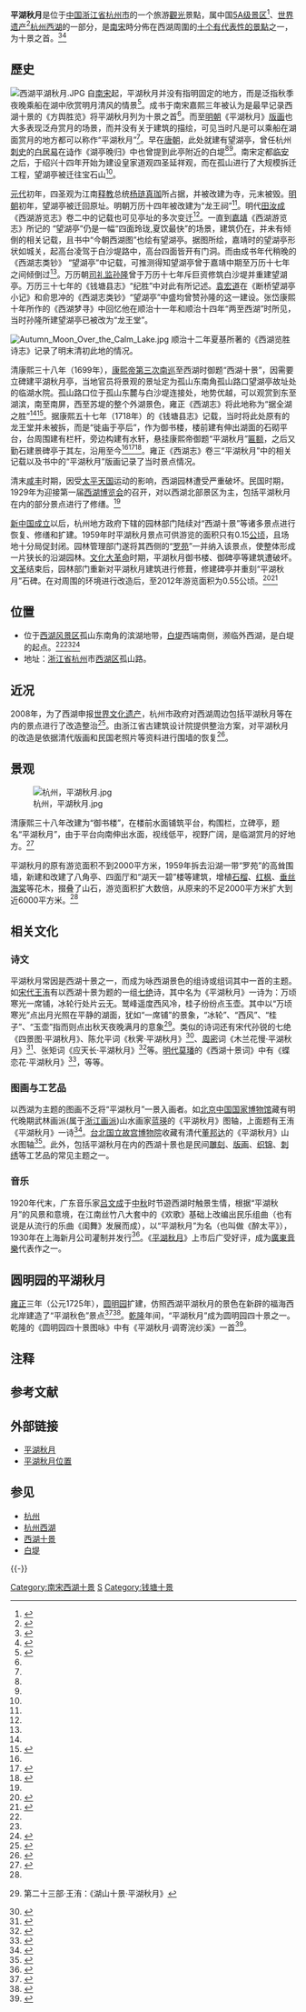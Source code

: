 {{他用
|subject = 中国浙江杭州的景点
|other = 以此创作的广东民乐
|平湖秋月 (樂曲)
}}
{{文物保护单位
|名称 = 西湖十景
|子项 = 平湖秋月
|图片 = [[File:平湖秋月国保碑.JPG|220px]]
|所在 = [[浙江省|浙江省]][[杭州市|杭州市]]
|坐标 ={{coord|30|15|16.2|N|120|08|28.7|E|display=inline,title|type:landmark}}
|分类 = 其他
|时代 = [[南宋|南宋]]至[[清|清]]
|编号 = 7-1938-6-002
|登录 = 2013年3月
|Cat = 浙江全国重点文物保护单位
}}

'''平湖秋月'''是位于[[中国|中国]][[浙江省|浙江省]][[杭州市|杭州市]]的一个旅游[[觀光|觀光]]景點，属中国[[国家5A级旅游景区|5A级景区]]<ref>{{Cite web |url = http://www.cnta.gov.cn/html/2008-7/2008-7-2-10-42-29456.html |title = 关于批准发布北京市故宫博物院等66家景区为国家5A级旅游景区公告的决定 |website = 国家旅游局网站 |publisher = [[中华人民共和国国家旅游局|中华人民共和国国家旅游局]] |date = 2008-07-02 |accessdate = 2012-10-15 |deadurl = yes |archiveurl = https://web.archive.org/web/20130115114312/http://cnta.gov.cn/html/2008-7/2008-7-2-10-42-29456.html |archivedate = 2013-01-15 }}</ref>、[[世界遗产|世界遗产]]<ref name="whc.unesco.org">{{cite web|url=http://whc.unesco.org/en/news/767|title=Ancient Chinese cultural landscape, the West Lake of Hangzhou, inscribed on UNESCO’s World Heritage List|first=UNESCO World Heritage|last=Centre|date=|website=whc.unesco.org|accessdate=2018-10-28|archive-url=https://web.archive.org/web/20180827142459/http://whc.unesco.org/en/news/767|archive-date=2018-08-27|dead-url=no}}</ref>[[杭州西湖|杭州西湖]]的一部分，是[[南宋|南宋]]時分佈在西湖周圍的[[西湖十景|十个有代表性的景點]]之一，为十景之首。<ref name="Heritage">{{cite journal|title=平湖秋月变迁图考|author=洪泉、董璁|publisher=《中国园林》杂志社|journal=《中国园林》|year=2012|issue=8|issn=1000-6664|location=北京|url=http://www.cnki.com.cn/Article/CJFDTotal-ZGYL201208038.htm|accessdate=2013-12-11|archive-date=2015-09-24|archive-url=https://web.archive.org/web/20150924010953/http://www.cnki.com.cn/Article/CJFDTotal-ZGYL201208038.htm|dead-url=no}}</ref><ref name="方舆胜览">{{cite book |author=(宋)祝穆撰,祝洙补订,施和金点校 |title=方舆胜览 [M]|location=北京|publisher=中华书局 |year=2003 |isbn=7101020623 |edition=第一版|page=7}}</ref>

==歷史==
[[File:西湖平湖秋月.JPG|thumb]]
自[[南宋|南宋]]起，平湖秋月并没有指明固定的地方，而是泛指秋季夜晚乘船在湖中欣赏明月清风的情景<ref>{{cite web |url = http://www.gotohz.com.tw/sight02_s.aspx?scenic_spots_name_db_id=383 |title = 杭州平湖秋月景點資訊介紹 |publisher = 杭州市旅遊委員會 |work = 閱讀杭州 |accessdate = 2013-12-08 |archive-date = 2013-12-11 |archive-url = https://web.archive.org/web/20131211174933/http://www.gotohz.com.tw/sight02_s.aspx?scenic_spots_name_db_id=383 |dead-url = no }}</ref>。成书于南宋嘉熙三年被认为是最早记录西湖十景的《方舆胜览》将平湖秋月列为十景之首<ref name="方舆胜览" />。而至[[明朝|明朝]]《平湖秋月》[[版画|版画]]也大多表现泛舟赏月的场景，而并没有关于建筑的描绘，可见当时凡是可以乘船在湖面赏月的地方都可以称作“平湖秋月”<ref name="Heritage" />。早在[[唐朝|唐朝]]，此处就建有望湖亭，曾任杭州[[刺史|刺史]]的[[白居易|白居易]]在[[唐诗|诗]]作《湖亭晚归》{{efn|尽日湖亭卧，心闲事亦稀。起因残醉醒，坐待晚凉归。松雨飘藤帽，江风透葛衣。柳堤行不厌，沙软絮霏霏。<ref>{{cite book |author = (唐)白居易 著，谢思炜 撰 |title = 白居易诗集校注[M] |location=北京 |publisher=中华书局 |year=2006 |isbn = 9787101049985 |page=1625}}</ref>}}中也曾提到此亭附近的白堤<ref name="Heritage" /><ref name="wenming" />。南宋定都[[临安|临安]]之后，于绍兴十四年开始为建设皇家道观四圣延祥观，而在孤山进行了大规模拆迁工程，望湖亭被迁往宝石山<ref name="Heritage" />。

[[元代|元代]]初年，四圣观为江南[[释教|释教]]总统[[杨琏真珈|杨琏真珈]]所占据，并被改建为寺，元末被毁。[[明朝|明朝]]初年，望湖亭被迁回原址。明朝万历十四年被改建为“龙王祠”<ref name="wenming" />。明代[[田汝成|田汝成]]《西湖游览志》卷二中的记载{{efn|望湖亭，唐时在孤山之趾，宋时徙寳石峯。伪周平章张士信所建也。国初，复徙故址，四面玲珑，夏饮最快。<ref>{{cite book |author=(明)田汝成撰, 范鸣谦增补 |title = 西湖游览志[M] |series=西湖文献集成·第3册:明代史志西湖文献专辑 |location=杭州 |publisher=杭州出版社 |isbn = 7806337164<!--, 9787806337165-->|page=16|date=2004年10月}}</ref>}}也可见亭址的多次变迁<ref name="Heritage" />。一直到[[嘉靖|嘉靖]]《西湖游览志》所记的 “望湖亭”仍是一幅“四面玲珑,夏饮最快”的场景，建筑仍在，并未有倾倒的相关记载，且书中“今朝西湖图”也绘有望湖亭。据图所绘，嘉靖时的望湖亭形状如城关，起高台凌驾于白沙堤路中，高台四面皆开有门洞。而由成书年代稍晚的《西湖志类钞》 “望湖亭”中记载{{efn|洪武初年复徙故址，岁久倾圮，万历十七年孙公隆建。<ref name="西湖志类钞">{{cite book |author=(明)俞思冲 |series=中国方志丛书 |title=西湖志类钞[M] |location=台北 |publisher=成文出版社 |year=1983 |page=214}}</ref>}}，可推测得知望湖亭曾于嘉靖中期至万历十七年之间倾倒过<ref name="Heritage" />。万历朝[[司礼监|司礼监]][[孙隆|孙隆]]{{efn|字东瀛，时任苏杭织造太监}}曾于万历十七年斥巨资修筑白沙堤并重建望湖亭。万历三十七年的《钱塘县志》“纪胜”中对此有所记述{{efn|岁久堤圮，窪不受足。万历中太监孙隆修筑，累石砌梁，杂植花木，又名十锦塘。堤中重建望湖亭，并建锦带桥、垂露亭，为一湖之胜<ref>{{cite book |author = (明)聂心汤 修,虞淳熙 纂 |title = 万历钱塘县志[M].武林掌故丛编·第十六集 |location=杭州 |edition=丁氏嘉惠堂刻本 |year=1893(光绪十九年) |isbn = 9787806943267 |page=纪胜}}</ref>}}。[[袁宏道|袁宏道]]在《断桥望湖亭小记》{{efn|望湖亭即断桥一带，堤甚工致，比苏堤犹美。夹道种绯桃、垂柳、芙 蓉、山茶之属二十余种。堤边白石砌如玉，布地皆软沙如茵。......余谓白、苏二公，西湖开山古佛，此公异日伽蓝也。<ref name="西湖寻梦">{{cite book |author=(明)张岱 |title = 西湖梦寻[M]//西湖文献集成·第3册:明代史志西湖文献专辑 |location=杭州 |publisher=杭州出版社 |isbn = 7806337164<!--, 9787806337165-->||page=885-886|date=2004年10月}}</ref>}}和俞思冲的《西湖志类钞》“望湖亭”{{efn|万历十七年孙公隆建，增筑露台，周设石座。四面玲珑,湖山绝胜。<ref name="西湖志类钞" />}}中盛均曾赞孙隆的这一建设。张岱康熙十年所作的《西湖梦寻》中回忆他在顺治十一年和顺治十四年“两至西湖”时所见，当时孙隆所建望湖亭已被改为“龙王堂”{{efn|......亭在十锦塘之尽，渐近孤山，湖面宽厂。孙东瀛修葺华丽，增筑露台，可风可月，兼可肆筵设席。笙歌剧戏，无日无之。今改作龙王堂，旁缀数楹，咽塞离披，旧景尽失。<ref name="西湖寻梦" />}}。

[[File:Autumn_Moon_Over_the_Calm_Lake.jpg|thumb]]
顺治十二年夏基所著的《西湖览胜诗志》记录了明末清初此地的情况{{efn|望湖亭，唐人建。其地四面迎风，夏饮最快。游人舟泊其旁，角技传觞，笙歌杂奏，极目爽心，可以忘返。<ref>{{cite book|author=(清)夏基 |title=西湖览胜诗志[M]//西湖文献集成·第9册 |series=清代史志西湖文献专辑 |location=杭州 |publisher=杭州出版社 |isbn = 7806337164<!--, 9787806337165-->||page=114|date=2004年10月}}</ref>}}。

<!-- 现今平湖秋月的景点位置是在 -->清康熙三十八年（1699年），[[康熙帝南巡|康熙帝第三次南巡]]至西湖时御题“西湖十景”，因需要立碑建平湖秋月亭，当地官员将景观的景址定为孤山东南角孤山路口望湖亭故址处的临湖水院。孤山路口位于孤山东麓与白沙堤连接处，地势优越，可以观赏到东至湖滨，南至南屏，西至苏堤的整个外湖景色，雍正《西湖志》将此地称为“据全湖之胜”<ref name="Heritage" /><ref name="西湖文献集成">{{cite book |author = (清)[[李卫|李卫]] 监修，傅王露 总纂 |title = 西湖志[M]//西湖文献集成·第4册:清代史志西湖文献专辑 |location=杭州 |publisher = 杭州出版社 |isbn=7806337164<!--, 9787806337165-->||page=174-179|date=2004年10月}}</ref>。据康熙五十七年（1718年）的《钱塘县志》记载{{efn|今改为平湖秋月亭，遂建庙于傍。<ref>{{cite book |author = (清)魏修、裘琏等纂 |title=钱塘县志[M]|edition=刻本 |origyear=1718年(清康熙五十七年)|volume = 卷十三 |series = 中国地方志集成.浙江省专辑4 |location=上海 |publisher=[[上海书店|上海书店]] |isbn=7805698155||date=1993年6月}}</ref>}}，当时将此处原有的龙王堂并未被拆，而是“徙庙于亭后”，作为御书楼，楼前建有伸出湖面的石砌平台，台周围建有栏杆，旁边构建有水轩，悬挂康熙帝御题“平湖秋月”[[匾额|匾额]]，之后又勤石建景碑亭于其左，沿用至今<ref name=Heritage/><ref name="travel">{{cite web |url = http://travel.sina.com.cn/china/2008-08-07/181513109.shtml |title = 杭州西湖平湖秋月 |publisher = 新浪旅游 |accessdate = 2013-12-08 |language = zh-cn |date = 2008年8月7日 |archive-date = 2013-12-13 |archive-url = https://web.archive.org/web/20131213132606/http://travel.sina.com.cn/china/2008-08-07/181513109.shtml |dead-url = no }}</ref><ref name=zj>{{cite web|title=西湖十景之平湖秋月|url=http://www.zj.xinhuanet.com/travel/2004-02/03/content_1567540.htm|work=南方网|publisher=新华网|language=zh-cn|accessdate=2013-12-08|deadurl=yes|archiveurl=https://web.archive.org/web/20131213201817/http://www.zj.xinhuanet.com/travel/2004-02/03/content_1567540.htm|archivedate=2013-12-13}}</ref>。雍正《西湖志》卷三“平湖秋月”中的相关记载{{efn|康熙三十八年，[[康熙帝|圣祖]]巡幸西湖，建亭其址，前为石台，三面临水，上悬御书‘平湖秋月’匾额，旁构水轩，曲栏画槛，蝉联金碧。<ref name="西湖文献集成" />}}以及书中的“平湖秋月”版画记录了当时景点情况。

清末[[咸丰|咸丰]]时期，因受[[太平天国|太平天国]]运动的影响，西湖园林遭受严重破坏。民国时期，1929年为迎接第一届[[西湖博览会|西湖博览会]]的召开，对以西湖北部景区为主，包括平湖秋月在内的部分景点进行了修缮。<ref name="Heritage" />

[[新中国成立|新中国成立]]以后，杭州地方政府下辖的园林部门陆续对“西湖十景”等诸多景点进行恢复、修缮和扩建。1959年时平湖秋月景点可供游览的面积只有0.15[[公顷|公顷]]，且场地十分局促封闭。园林管理部门遂将其西侧的“[[罗苑|罗苑]]”{{efn|清末民初犹太商人[[哈同|哈同]]为其妻[[罗迦陵|罗迦陵]]建造的私人别墅，亦被称作“[[哈同花园|哈同花园]]”，曾被[[国立艺专|国立艺专]]、[[浙江大学|浙江大学]]等单位借用。}}一并纳入该景点，使整体形成一片狭长的沿湖园林。[[文化大革命|文化大革命]]时期，平湖秋月御书楼、御碑亭等建筑遭破坏。[[文革|文革]]结束后，园林部门重新对平湖秋月建筑进行修葺，修建碑亭并重刻“平湖秋月”石碑。在对周围的环境进行改造后，至2012年游览面积为0.55公顷。<ref>{{cite book |editor = 杭州市园林文物管理局 编 |title = 西湖风景园林: 1949-1989[M] |location=上海 |publisher=上海科学技术出版社 |year=1990|page=73-74|isbn=7532321568}}</ref><ref>{{cite book |editor = 施奠东 主编，杭州市园林文物管理局 编 |title = 西湖志 [M] |location=上海 |publisher=上海古籍出版社|year=1995|page=152|isbn=7-5325-1943-0}}</ref>

== 位置 ==
* 位于[[西湖风景区|西湖风景区]]孤山东南角的滨湖地带，[[白堤|白堤]]西端南侧，濒临外西湖，是白堤的起点。<ref name=wenming/><ref name=zj/><ref name=hz>{{cite web|title=平湖秋月|url=http://hzdaily.hangzhou.com.cn/dskb/html/2011-06/25/content_1089596.htm?jdfwkey=dzfr02|accessdate=2013-12-08|language=zh-cn|date=2011-06-25|archive-date=2013-12-13|archive-url=https://web.archive.org/web/20131213214209/http://hzdaily.hangzhou.com.cn/dskb/html/2011-06/25/content_1089596.htm?jdfwkey=dzfr02|dead-url=no}}</ref>
* 地址：[[浙江省|浙江省]][[杭州|杭州]]市[[西湖区_(杭州市)|西湖区]]孤山路。

== 近况 ==
2008年，为了西湖申报[[世界文化遗产|世界文化遗产]]，杭州市政府对西湖周边包括平湖秋月等在内的景点进行了改造整治<ref>{{cite news|url=http://zj.news.163.com/08/0715/06/4GSGKJ67005100BU.html|title=平湖秋月可能恢复围墙 西湖十景整治方案昨天公布(组图)|date=2008-07-15|publisher=|accessdate=2013-12-11|language=zh-cn|deadurl=yes|archiveurl=https://web.archive.org/web/20131213045332/http://zj.news.163.com/08/0715/06/4GSGKJ67005100BU.html|archivedate=2013-12-13}}</ref>。由浙江省古建筑设计院提供整治方案，对平湖秋月的改造是依据清代版画和民国老照片等资料进行围墙的恢复<ref>{{cite news|url=http://www.qnsb.com/fzepaper/site1/qnsb/html/2008-12/25/content_177922.htm|title=平湖秋月将被捂得严严实实|date=2008年12月25日|publisher=|accessdate=2013-12-11|language=zh-cn|archive-date=2013-12-14|archive-url=https://web.archive.org/web/20131214061306/http://www.qnsb.com/fzepaper/site1/qnsb/html/2008-12/25/content_177922.htm|dead-url=no}}</ref>。

== 景观 ==
[[File:杭州，平湖秋月.jpg|thumb]]

清康熙三十八年改建为“御书楼”，在楼前水面铺筑平台，构围栏，立碑亭，题名“平湖秋月”，由于平台向南伸出水面，视线低平，视野广阔，是临湖赏月的好地方。<ref name=wenming>{{cite web | url=http://archive.wenming.cn/wmdjr/2010-09/17/content_20930246_10.htm | title=月亮与名胜 中国赏月盛景 | publisher=中国文明网 | work=中国经济网 | date=2010年9月17日 | accessdate=2013-12-08 | archive-date=2013-12-12 | archive-url=https://web.archive.org/web/20131212063717/http://archive.wenming.cn/wmdjr/2010-09/17/content_20930246_10.htm | dead-url=no }}</ref>

平湖秋月的原有游览面积不到2000平方米，1959年拆去沿湖一带“罗苑”的高耸围墙，新建和改建了八角亭、四面厅和“湖天一碧”楼等建筑，增植[[石榴|石榴]]、[[红枫|红枫]]、[[垂丝海棠|垂丝海棠]]等花木，掇叠了山石，游览面积扩大数倍，从原来的不足2000平方米扩大到近6000平方米。<ref name="wenming" />

==相关文化==
===诗文===
平湖秋月常因是西湖十景之一，而成为咏西湖景色的组诗或组词其中一首的主题。如[[宋代|宋代]][[王洧|王洧]]有以西湖十景为题的一组[[七绝|七绝]]诗，其中名为《平湖秋月》一诗为：万顷寒光一席铺，冰轮行处片云无。鹫峰遥度西风冷，桂子纷纷点玉壶。其中以“万顷寒光”点出月光照在平静的湖面，犹如“一席铺”的景象，“冰轮”、“西风”、“桂子”、“玉壶”指而则点出秋天夜晚满月的意象<ref>{{cite book |author=北大古文献研究所 |title=全宋诗|year=1998 |publisher=北京大学出版社 |isbn=9787301008478}} 第二十三部·王洧：《湖山十景·平湖秋月》</ref>。类似的诗词还有宋代孙锐的七绝《四景图·平湖秋月》、陈允平词《秋霁·平湖秋月》<ref>{{cite book |title=《全宋词·卷四四〇·秋霽（西湖十詠·平湖秋月）》|year=1965 |editor = 唐圭璋 编  |publisher=中华书局|isbn = 9787101004359}}</ref>、[[周密|周密]]词《木兰花慢·平湖秋月》<ref>{{cite book |title=《全宋词·卷四七三·木兰花慢·平湖秋月》|year=1965 |editor = 唐圭璋 编  |publisher=中华书局 |isbn = 9787101004359}}</ref>、张矩词《应天长·平湖秋月》<ref>{{cite book|title=《全宋词·卷四三八·应天长·平湖秋月》 |year=1965|author =唐圭璋 编 |publisher=中华书局 |isbn = 9787101004359}}</ref>等。[[明代|明代]][[莫璠|莫璠]]的《西湖十景词》中有《蝶恋花·平湖秋月》<ref>{{cite web |title=诗文索引-莫璠 |url=https://sou-yun.cn/PoemIndex.aspx?dynasty=Ming&author=52229 |website=搜韵 |accessdate=2022-02-04 |archive-date=2022-02-04 |archive-url=https://web.archive.org/web/20220204200723/https://sou-yun.cn/PoemIndex.aspx?dynasty=Ming&author=52229 |dead-url=no }}</ref>，等等。

===图画与工艺品===
以西湖为主题的图画不乏将“平湖秋月”一景入画者。如[[北京|北京]][[中国国家博物馆|中国国家博物馆]]藏有明代晚期武林画派(属于[[浙江画派|浙江画派]])山水画家[[蓝瑛|蓝瑛]]的《平湖秋月》图轴，上面题有王洧《平湖秋月》一诗<ref>{{cite web|title=蓝瑛平湖秋月图轴|url=http://www.chnmuseum.cn/Default.aspx?TabId=212&AntiqueLanguageID=3699&AspxAutoDetectCookieSupport=1|publisher=中国国家博物馆|accessdate=2013-12-14|archive-url=https://web.archive.org/web/20131219061121/http://www.chnmuseum.cn/(S(rzmt5e55u1xlgsr4rfkdgnmo))/Default.aspx?TabId=212&AntiqueLanguageID=3699&AspxAutoDetectCookieSupport=1|archive-date=2013-12-19|dead-url=yes}}</ref>。[[台北|台北]][[国立故宫博物院|国立故宫博物院]]收藏有清代[[董邦达|董邦达]]的《平湖秋月》山水图轴<ref>{{cite web|title=清董邦達平湖秋月　軸|url=http://catalog.digitalarchives.tw/item/00/21/95/05.html|publisher=數位典藏與數位學習國家型科技計畫|accessdate=2013-12-14|archive-url=https://web.archive.org/web/20131214030316/http://catalog.digitalarchives.tw/item/00/21/95/05.html|archive-date=2013-12-14|dead-url=yes}}</ref>。此外，包括平湖秋月在内的西湖十景也是民间[[雕刻|雕刻]]、[[版画|版画]]、[[织锦|织锦]]、[[刺绣|刺绣]]等工艺品的常见主题之一。

=== 音乐 ===
{{Main|平湖秋月 (樂曲)}}

1920年代末，广东音乐家[[吕文成|吕文成]]于[[中秋节|中秋]]时节遊西湖时触景生情，根据“平湖秋月”的风景和意境，在江南丝竹八大套中的《欢歌》基础上改编出民乐组曲（也有说是从流行的乐曲《闺舞》发展而成），以“平湖秋月”为名（也叫做《醉太平》），1930年在上海新月公司灌制并发行<ref>{{cite journal|author = 寿小均，方炳楚|title=唱出西湖美|journal=中国收藏|issue=1|date=2012年1月}}</ref>。《[[平湖秋月_(乐曲)|平湖秋月]]》上市后广受好评，成为[[廣東音樂|廣東音樂]]代表作之一。

==圆明园的平湖秋月==
[[雍正|雍正]]三年（公元1725年），[[圆明园|圆明园]]扩建，仿照西湖平湖秋月的景色在新辟的福海西北岸建造了“平湖秋色”景点<ref>{{cite book |author=楼庆西|title=中国园林|year=2003|publisher=五洲传播出版社·中国人文书系 |isbn = 9787508502557}}</ref>{{rp|121}}<ref>{{cite book |author=周维权|title=中国古典园林史|year=1999|publisher=清华大学出版社|isbn=9787302033851}}</ref>{{rp|287}}。[[乾隆|乾隆]]年间，“平湖秋月”成为圆明园四十景之一。乾隆的《圆明园四十景图咏》中有《平湖秋月·调寄浣纱溪》一首<ref>{{cite web|title=国之瑰宝——圆明园四十景图|url=http://www.cctv.com/news/special/C16263/20060814/images/102479_31.jpg|publisher=CCTV.com|accessdate=2013-12-18|archive-date=2015-09-23|archive-url=https://web.archive.org/web/20150923222303/http://www.cctv.com/news/special/C16263/20060814/images/102479_31.jpg|dead-url=no}}</ref>。

== 注释 ==
{{notelist|iger=}}

== 参考文献 ==
{{Reflist|2}}

== 外部链接 ==
{{Commons|平湖秋月}}
* [https://web.archive.org/web/20130530201826/http://www.tripdict.com/space/2/pic/1239942629845.jpg 平湖秋月]
* [https://maps.google.com.tw/maps?q=%E5%B9%B3%E6%B9%96%E7%A7%8B%E6%9C%88&hl=zh-TW&ie=UTF8&ll=30.252024,120.14657&spn=0.010769,0.01929&sll=30.24587,120.153179&sspn=0.043079,0.077162&brcurrent=3,0x0:0x0,0&num=10&hq=%E5%B9%B3%E6%B9%96%E7%A7%8B%E6%9C%88&t=m&z=16&iwloc=A 平湖秋月位置]

== 参见 ==
* [[杭州|杭州]]
* [[杭州西湖|杭州西湖]]
* [[西湖十景|西湖十景]]
* [[白堤|白堤]] 

{{-}}
{{西湖十景}}

[[Category:南宋西湖十景|Category:南宋西湖十景]]
[[Category:杭州建筑物|S]]
[[Category:钱塘十景|Category:钱塘十景]]